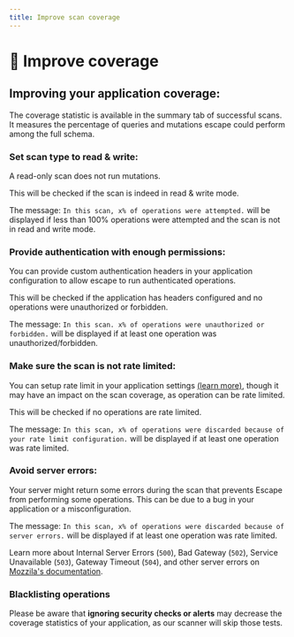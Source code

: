 ```yaml
---
title: Improve scan coverage
---
```


# 🎯 Improve coverage

## Improving your application coverage:

The coverage statistic is available in the summary tab of successful scans. It measures the percentage of queries and mutations escape could perform among the full schema.

### Set scan type to read & write:

A read-only scan does not run mutations.

This will be checked if the scan is indeed in read & write mode.

The message: `In this scan, x% of operations were attempted.` will be displayed if less than 100% operations were attempted and the scan is not in read and write mode.

### Provide authentication with enough permissions:

You can provide custom authentication headers in your application configuration to allow escape to run authenticated operations.

This will be checked if the application has headers configured and no operations were unauthorized or forbidden.

The message: `In this scan. x% of operations were unauthorized or forbidden.` will be displayed if at least one operation was unauthorized/forbidden.

### Make sure the scan is not rate limited:

You can setup rate limit in your application settings [(learn more)](https://docs.escape.tech/advanced-usage/rate-limiting), though it may have an impact on the scan coverage, as operation can be rate limited.

This will be checked if no operations are rate limited.

The message: `In this scan, x% of operations were discarded because of your rate limit configuration.` will be displayed if at least one operation was rate limited.

### Avoid server errors:

Your server might return some errors during the scan that prevents Escape from performing some operations. This can be due to a bug in your application or a misconfiguration.

The message: `In this scan, x% of operations were discarded because of server errors.` will be displayed if at least one operation was rate limited.

Learn more about Internal Server Errors (`500`), Bad Gateway (`502`), Service Unavailable (`503`), Gateway Timeout (`504`), and other server errors on [Mozzila's documentation](https://developer.mozilla.org/en-US/docs/Web/HTTP/Status).

### Blacklisting operations

Please be aware that **ignoring security checks or alerts** may decrease the coverage statistics of your application, as our scanner will skip those tests.
